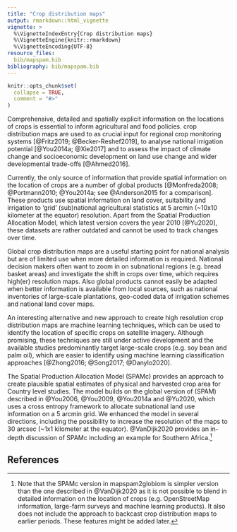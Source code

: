 ```yaml
---
title: "Crop distribution maps"
output: rmarkdown::html_vignette
vignette: >
  %\VignetteIndexEntry{Crop distribution maps}
  %\VignetteEngine{knitr::rmarkdown}
  %\VignetteEncoding{UTF-8}
resource_files:
  bib/mapspam.bib
bibliography: bib/mapspam.bib
---
```


```r
knitr::opts_chunk$set(
  collapse = TRUE,
  comment = "#>"
)
```

Comprehensive, detailed and spatially explicit information on the locations of crops is essential to inform agricultural and food policies. crop distribution maps are used to as crucial input for regional crop monitoring systems [@Fritz2019; @Becker-Reshef2019], to analyse national irrigation potential [@You2014a; @Xie2017] and to assess the impact of climate change and socioeconomic development on land use change and wider developmental trade-offs [@Ahmed2016].

Currently, the only source of information that provide spatial information on the location of crops are a number of global products [@Monfreda2008; @Portmann2010; @You2014a; see @Anderson2015 for a comparison]. These products use spatial information on land cover, suitability and irrigation to 'grid' (sub)national agricultural statistics at 5 arcmin (~10x10 kilometer at the equator) resolution. Apart from the Spatial Production Allocation Model, which latest version covers the year 2010 [@Yu2020], these datasets are rather outdated and cannot be used to track changes over time.

Global crop distribution maps are a useful starting point for national analysis but are of limited use when more detailed information is required. National decision makers often want to zoom in on subnational regions (e.g. bread basket areas) and investigate the shift in crops over time, which requires high(er) resolution maps. Also global products cannot easily be adapted when better information is available from local sources, such as national inventories of large-scale plantations, geo-coded data of irrigation schemes and national land cover maps. 

An interesting alternative and new approach to create high resolution crop distribution maps are machine learning techniques, which can be used to identify the location of specific crops on satellite imagery. Although promising, these techniques are still under active development and the available studies predominantly target large-scale crops (e.g. soy bean and palm oil), which are easier to identify using machine learning classification approaches [@Zhong2016; @Song2017; @Danylo2020]. 

The Spatial Production Allocation Model (SPAMc) provides an approach to create plausible spatial estimates of physical and harvested crop area for Country level studies. The model builds on the global version of (SPAM) described in @You2006, @You2009, @You2014a and @Yu2020, which uses a cross entropy framework to allocate subnational land use information on a 5 arcmin  grid. We enhanced the model in several directions, including the possibility to increase the resolution of the maps to 30 arcsec (~1x1 kilometer at the equator). @VanDijk2020 provides an in-depth discussion of SPAMc including an example for Southern Africa.^[Note that the SPAMc version in mapspam2globiom is simpler version than the one described in @VanDijk2020 as it is not possible to blend in detailed information on the location of crops (e.g. OpenStreetMap information, large-farm surveys and machine learning products). It also does not include the approach to backcast crop distribution maps to earlier periods. These features might be added later.]
  

## References
